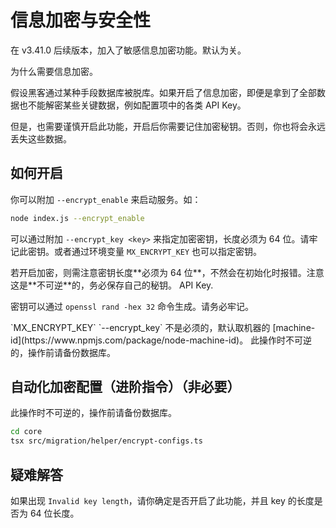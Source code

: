 # 信息加密与安全性


在 v3.41.0 后续版本，加入了敏感信息加密功能。默认为关。

为什么需要信息加密。

假设黑客通过某种手段数据库被脱库。如果开启了信息加密，即便是拿到了全部数据也不能解密某些关键数据，例如配置项中的各类 API Key。

但是，也需要谨慎开启此功能，开启后你需要记住加密秘钥。否则，你也将会永远丢失这些数据。

## 如何开启

你可以附加 `--encrypt_enable` 来启动服务。如：

```bash
node index.js --encrypt_enable
```

可以通过附加 `--encrypt_key <key>` 来指定加密密钥，长度必须为 64 位。请牢记此密钥。或者通过环境变量 `MX_ENCRYPT_KEY` 也可以指定密钥。

<Callout type="warning">
  若开启加密，则需注意密钥长度**必须为 64 位**，不然会在初始化时报错。注意这是**不可逆**的，务必保存自己的秘钥。
  API Key.

</Callout>

密钥可以通过 `openssl rand -hex 32` 命令生成。请务必牢记。

<Callout type="info">
  `MX_ENCRYPT_KEY` `--encrypt_key` 不是必须的，默认取机器的
  [machine-id](https://www.npmjs.com/package/node-machine-id)。
</Callout>

<Callout type="warning">
此操作时不可逆的，操作前请备份数据库。

</Callout>

## 自动化加密配置（进阶指令）（非必要）

<Callout type="error">
此操作时不可逆的，操作前请备份数据库。

</Callout>

```bash
cd core
tsx src/migration/helper/encrypt-configs.ts
```

## 疑难解答

如果出现 `Invalid key length`，请你确定是否开启了此功能，并且 key 的长度是否为 64 位长度。
